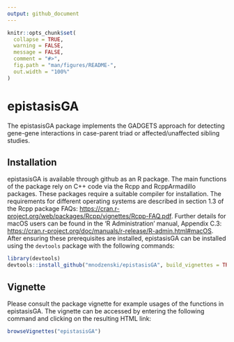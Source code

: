```yaml
---
output: github_document
---
```


<!-- README.md is generated from README.Rmd. Please edit that file -->

```r
knitr::opts_chunk$set(
  collapse = TRUE,
  warning = FALSE, 
  message = FALSE,
  comment = "#>",
  fig.path = "man/figures/README-",
  out.width = "100%"
)
```

# epistasisGA

<!-- badges: start -->
<!-- badges: end -->

The epistasisGA package implements the GADGETS approach for detecting gene-gene interactions in case-parent triad or affected/unaffected sibling studies.

## Installation

epistasisGA is available through github as an R package. The main functions of the package rely on C++ code via the Rcpp and RcppArmadillo packages. These packages require a suitable compiler for installation. The requirements for different operating systems are described in section 1.3 of the Rcpp package FAQs: [https://cran.r-project.org/web/packages/Rcpp/vignettes/Rcpp-FAQ.pdf](https://cran.r-project.org/web/packages/Rcpp/vignettes/Rcpp-FAQ.pdf). Further details for macOS users can be found in the 'R Administration' manual, Appendix C.3: [https://cran.r-project.org/doc/manuals/r-release/R-admin.html#macOS](https://cran.r-project.org/doc/manuals/r-release/R-admin.html#macOS). After ensuring these prerequisites are installed, epistasisGA can be installed using the `devtools` package with the following commands:

```r
library(devtools)
devtools::install_github("mnodzenski/epistasisGA", build_vignettes = TRUE, dependencies = TRUE)
```

## Vignette 

Please consult the package vignette for example usages of the functions in epistasisGA. The vignette can be accessed by entering the following command and clicking on the resulting HTML link:

```r
browseVignettes("epistasisGA")
```
